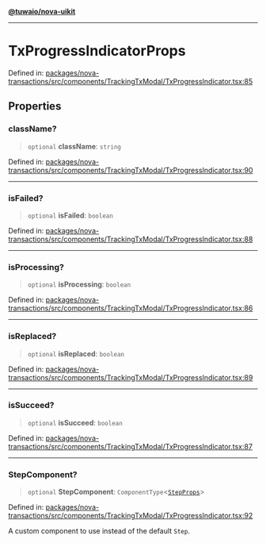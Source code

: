 [**@tuwaio/nova-uikit**](../../../README.md)

***

# TxProgressIndicatorProps

Defined in: [packages/nova-transactions/src/components/TrackingTxModal/TxProgressIndicator.tsx:85](https://github.com/TuwaIO/nova-uikit/blob/1dc28ffb9d17b45d0a6a6e5d7458e83b79e27bc5/packages/nova-transactions/src/components/TrackingTxModal/TxProgressIndicator.tsx#L85)

## Properties

### className?

> `optional` **className**: `string`

Defined in: [packages/nova-transactions/src/components/TrackingTxModal/TxProgressIndicator.tsx:90](https://github.com/TuwaIO/nova-uikit/blob/1dc28ffb9d17b45d0a6a6e5d7458e83b79e27bc5/packages/nova-transactions/src/components/TrackingTxModal/TxProgressIndicator.tsx#L90)

***

### isFailed?

> `optional` **isFailed**: `boolean`

Defined in: [packages/nova-transactions/src/components/TrackingTxModal/TxProgressIndicator.tsx:88](https://github.com/TuwaIO/nova-uikit/blob/1dc28ffb9d17b45d0a6a6e5d7458e83b79e27bc5/packages/nova-transactions/src/components/TrackingTxModal/TxProgressIndicator.tsx#L88)

***

### isProcessing?

> `optional` **isProcessing**: `boolean`

Defined in: [packages/nova-transactions/src/components/TrackingTxModal/TxProgressIndicator.tsx:86](https://github.com/TuwaIO/nova-uikit/blob/1dc28ffb9d17b45d0a6a6e5d7458e83b79e27bc5/packages/nova-transactions/src/components/TrackingTxModal/TxProgressIndicator.tsx#L86)

***

### isReplaced?

> `optional` **isReplaced**: `boolean`

Defined in: [packages/nova-transactions/src/components/TrackingTxModal/TxProgressIndicator.tsx:89](https://github.com/TuwaIO/nova-uikit/blob/1dc28ffb9d17b45d0a6a6e5d7458e83b79e27bc5/packages/nova-transactions/src/components/TrackingTxModal/TxProgressIndicator.tsx#L89)

***

### isSucceed?

> `optional` **isSucceed**: `boolean`

Defined in: [packages/nova-transactions/src/components/TrackingTxModal/TxProgressIndicator.tsx:87](https://github.com/TuwaIO/nova-uikit/blob/1dc28ffb9d17b45d0a6a6e5d7458e83b79e27bc5/packages/nova-transactions/src/components/TrackingTxModal/TxProgressIndicator.tsx#L87)

***

### StepComponent?

> `optional` **StepComponent**: `ComponentType`\<[`StepProps`](../type-aliases/StepProps.md)\>

Defined in: [packages/nova-transactions/src/components/TrackingTxModal/TxProgressIndicator.tsx:92](https://github.com/TuwaIO/nova-uikit/blob/1dc28ffb9d17b45d0a6a6e5d7458e83b79e27bc5/packages/nova-transactions/src/components/TrackingTxModal/TxProgressIndicator.tsx#L92)

A custom component to use instead of the default `Step`.
